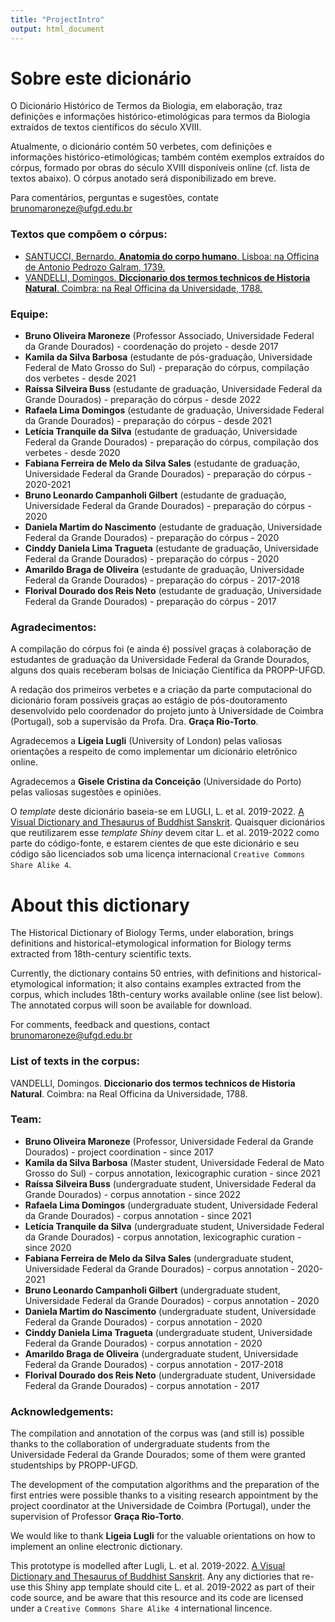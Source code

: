 ```yaml
---
title: "ProjectIntro"
output: html_document
---
```



# Sobre este dicionário

O Dicionário Histórico de Termos da Biologia, em elaboração, traz definições e informações histórico-etimológicas para termos da Biologia extraídos de textos científicos do século XVIII.

Atualmente, o dicionário contém 50 verbetes, com definições e informações histórico-etimológicas; também contém exemplos extraídos do córpus, formado por obras do século XVIII disponíveis online (cf. lista de textos abaixo).
O córpus anotado será disponibilizado em breve.

Para comentários, perguntas e sugestões, contate [brunomaroneze@ufgd.edu.br](brunomaroneze@ufgd.edu.br)

### Textos que compõem o córpus:

- [SANTUCCI, Bernardo. **Anatomia do corpo humano**. Lisboa: na Officina de Antonio Pedrozo Galram, 1739.](https://books.google.com.br/books/about/Anatomia_do_corpo_humano.html?id=D83JL7ybBeUC&redir_esc=y)
- [VANDELLI, Domingos. **Diccionario dos termos technicos de Historia Natural**. Coimbra: na Real Officina da Universidade, 1788.](https://purl.pt/13958)

### Equipe:
- **Bruno Oliveira Maroneze** (Professor Associado, Universidade Federal da Grande Dourados) - coordenação do projeto - desde 2017
- **Kamila da Silva Barbosa** (estudante de pós-graduação, Universidade Federal de Mato Grosso do Sul) - preparação do córpus, compilação dos verbetes - desde 2021
- **Raíssa Silveira Buss** (estudante de graduação, Universidade Federal da Grande Dourados) - preparação do córpus - desde 2022
- **Rafaela Lima Domingos** (estudante de graduação, Universidade Federal da Grande Dourados) - preparação do córpus - desde 2021
- **Letícia Tranquile da Silva** (estudante de graduação, Universidade Federal da Grande Dourados) - preparação do córpus, compilação dos verbetes - desde 2020
- **Fabiana Ferreira de Melo da Silva Sales** (estudante de graduação, Universidade Federal da Grande Dourados) - preparação do córpus - 2020-2021
- **Bruno Leonardo Campanholi Gilbert** (estudante de graduação, Universidade Federal da Grande Dourados) - preparação do córpus - 2020
- **Daniela Martim do Nascimento** (estudante de graduação, Universidade Federal da Grande Dourados) - preparação do córpus - 2020
- **Cinddy Daniela Lima Tragueta** (estudante de graduação, Universidade Federal da Grande Dourados) - preparação do córpus - 2020
- **Amarildo Braga de Oliveira** (estudante de graduação, Universidade Federal da Grande Dourados) - preparação do córpus - 2017-2018
- **Florival Dourado dos Reis Neto** (estudante de graduação, Universidade Federal da Grande Dourados) - preparação do córpus - 2017

### Agradecimentos:
A compilação do córpus foi (e ainda é) possível graças à colaboração de estudantes de graduação da Universidade Federal da Grande Dourados, alguns dos quais receberam bolsas de Iniciação Científica da PROPP-UFGD.

A redação dos primeiros verbetes e a criação da parte computacional do dicionário foram possíveis graças ao estágio de pós-doutoramento desenvolvido pelo coordenador do projeto junto à Universidade de Coimbra (Portugal), sob a supervisão da Profa. Dra. **Graça Rio-Torto**.

Agradecemos a **Ligeia Lugli** (University of London) pelas valiosas orientações a respeito de como implementar um dicionário eletrônico online.

Agradecemos a **Gisele Cristina da Conceição** (Universidade do Porto) pelas valiosas sugestões e opiniões.


O *template* deste dicionário baseia-se em LUGLI, L. et al. 2019-2022. [A Visual Dictionary and Thesaurus of Buddhist Sanskrit](bit.ly/VisualDictionary-BuddhistSanskrit). Quaisquer dicionários que reutilizarem esse *template Shiny* devem citar L. et al. 2019-2022 como parte do código-fonte, e estarem cientes de que este dicionário e seu código são licenciados sob uma licença internacional <code>Creative Commons Share Alike 4</code>.



# About this dictionary

The Historical Dictionary of Biology Terms, under elaboration, brings definitions and historical-etymological information for Biology terms extracted from 18th-century scientific texts.

Currently, the dictionary contains 50 entries, with definitions and historical-etymological information; it also contains examples extracted from the corpus, which includes 18th-century works available online (see list below).
The annotated corpus will soon be available for download.

For comments, feedback and questions, contact [brunomaroneze@ufgd.edu.br](brunomaroneze@ufgd.edu.br)


### List of texts in the corpus:

VANDELLI, Domingos. **Diccionario dos termos technicos de Historia Natural**. Coimbra: na Real Officina da Universidade, 1788.

### Team:
- **Bruno Oliveira Maroneze** (Professor, Universidade Federal da Grande Dourados) - project coordination - since 2017
- **Kamila da Silva Barbosa** (Master student, Universidade Federal de Mato Grosso do Sul) - corpus annotation, lexicographic curation - since 2021
- **Raíssa Silveira Buss** (undergraduate student, Universidade Federal da Grande Dourados) - corpus annotation - since 2022
- **Rafaela Lima Domingos** (undergraduate student, Universidade Federal da Grande Dourados) - corpus annotation - since 2021
- **Letícia Tranquile da Silva** (undergraduate student, Universidade Federal da Grande Dourados) - corpus annotation, lexicographic curation - since 2020
- **Fabiana Ferreira de Melo da Silva Sales** (undergraduate student, Universidade Federal da Grande Dourados) - corpus annotation - 2020-2021
- **Bruno Leonardo Campanholi Gilbert** (undergraduate student, Universidade Federal da Grande Dourados) - corpus annotation - 2020
- **Daniela Martim do Nascimento** (undergraduate student, Universidade Federal da Grande Dourados) - corpus annotation - 2020
- **Cinddy Daniela Lima Tragueta** (undergraduate student, Universidade Federal da Grande Dourados) - corpus annotation - 2020
- **Amarildo Braga de Oliveira** (undergraduate student, Universidade Federal da Grande Dourados) - corpus annotation - 2017-2018
- **Florival Dourado dos Reis Neto** (undergraduate student, Universidade Federal da Grande Dourados) - corpus annotation - 2017

### Acknowledgements:
The compilation and annotation of the corpus was (and still is) possible thanks to the collaboration of undergraduate students from the Universidade Federal da Grande Dourados; some of them were granted studentships by PROPP-UFGD.

The development of the computation algorithms and the preparation of the first entries were possible thanks to a visiting research appointment by the project coordinator at the Universidade de Coimbra (Portugal), under the supervision of Professor **Graça Rio-Torto**.

We would like to thank **Ligeia Lugli** for the valuable orientations on how to implement an online electronic dictionary.


This prototype is modelled after Lugli, L. et al. 2019-2022. [A Visual Dictionary and Thesaurus of Buddhist Sanskrit](bit.ly/VisualDictionary-BuddhistSanskrit). Any any dictiories that re-use this Shiny app template should cite L. et al. 2019-2022 as part of their code source, and be aware that this resource and its code are licensed under a <code>Creative Commons Share Alike 4</code> international lincence.